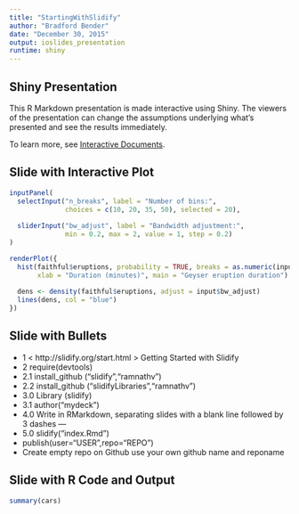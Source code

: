 ```yaml
---
title: "StartingWithSlidify"
author: "Bradford Bender"
date: "December 30, 2015"
output: ioslides_presentation
runtime: shiny
---
```


## Shiny Presentation

This R Markdown presentation is made interactive using Shiny. The viewers of the presentation can change the assumptions underlying what's presented and see the results immediately. 

To learn more, see [Interactive Documents](http://rmarkdown.rstudio.com/authoring_shiny.html).

## Slide with Interactive Plot

```r
inputPanel(
  selectInput("n_breaks", label = "Number of bins:",
              choices = c(10, 20, 35, 50), selected = 20),
  
  sliderInput("bw_adjust", label = "Bandwidth adjustment:",
              min = 0.2, max = 2, value = 1, step = 0.2)
)

renderPlot({
  hist(faithful$eruptions, probability = TRUE, breaks = as.numeric(input$n_breaks),
       xlab = "Duration (minutes)", main = "Geyser eruption duration")
  
  dens <- density(faithful$eruptions, adjust = input$bw_adjust)
  lines(dens, col = "blue")
})
```

## Slide with Bullets

- 1 < http://slidify.org/start.html > Getting Started with Slidify
- 2 require(devtools)
- 2.1 install_github ("slidify","ramnathv")
- 2.2 install_github ("slidifyLibraries","ramnathv")
- 3.0 Library (slidify)
- 3.1 author("mydeck")
- 4.0 Write in RMarkdown, separating slides with a blank line followed by 3 dashes ---
- 5.0 slidify("index.Rmd")
- publish(user="USER",repo="REPO")
- Create empty repo on Github use your own github name and reponame

## Slide with R Code and Output

```r
summary(cars)
```


